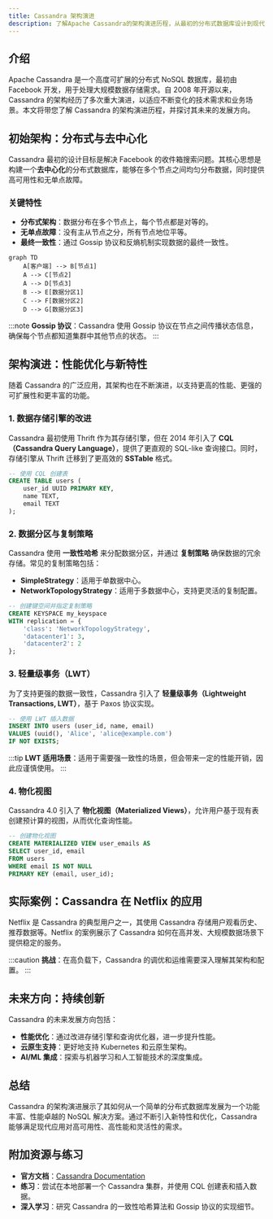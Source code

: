 ```yaml
---
title: Cassandra 架构演进
description: 了解Apache Cassandra的架构演进历程，从最初的分布式数据库设计到现代新特性的引入，探索其如何适应不断变化的技术需求。
---
```


## 介绍

Apache Cassandra 是一个高度可扩展的分布式 NoSQL 数据库，最初由 Facebook 开发，用于处理大规模数据存储需求。自 2008 年开源以来，Cassandra 的架构经历了多次重大演进，以适应不断变化的技术需求和业务场景。本文将带您了解 Cassandra 的架构演进历程，并探讨其未来的发展方向。

## 初始架构：分布式与去中心化

Cassandra 最初的设计目标是解决 Facebook 的收件箱搜索问题。其核心思想是构建一个**去中心化**的分布式数据库，能够在多个节点之间均匀分布数据，同时提供高可用性和无单点故障。

### 关键特性
- **分布式架构**：数据分布在多个节点上，每个节点都是对等的。
- **无单点故障**：没有主从节点之分，所有节点地位平等。
- **最终一致性**：通过 Gossip 协议和反熵机制实现数据的最终一致性。

```mermaid
graph TD
    A[客户端] --> B[节点1]
    A --> C[节点2]
    A --> D[节点3]
    B --> E[数据分区1]
    C --> F[数据分区2]
    D --> G[数据分区3]
```

:::note
**Gossip 协议**：Cassandra 使用 Gossip 协议在节点之间传播状态信息，确保每个节点都知道集群中其他节点的状态。
:::

## 架构演进：性能优化与新特性

随着 Cassandra 的广泛应用，其架构也在不断演进，以支持更高的性能、更强的可扩展性和更丰富的功能。

### 1. 数据存储引擎的改进
Cassandra 最初使用 Thrift 作为其存储引擎，但在 2014 年引入了 **CQL（Cassandra Query Language）**，提供了更直观的 SQL-like 查询接口。同时，存储引擎从 Thrift 迁移到了更高效的 **SSTable** 格式。

```sql
-- 使用 CQL 创建表
CREATE TABLE users (
    user_id UUID PRIMARY KEY,
    name TEXT,
    email TEXT
);
```

### 2. 数据分区与复制策略
Cassandra 使用 **一致性哈希** 来分配数据分区，并通过 **复制策略** 确保数据的冗余存储。常见的复制策略包括：
- **SimpleStrategy**：适用于单数据中心。
- **NetworkTopologyStrategy**：适用于多数据中心，支持更灵活的复制配置。

```sql
-- 创建键空间并指定复制策略
CREATE KEYSPACE my_keyspace
WITH replication = {
    'class': 'NetworkTopologyStrategy',
    'datacenter1': 3,
    'datacenter2': 2
};
```

### 3. 轻量级事务（LWT）
为了支持更强的数据一致性，Cassandra 引入了 **轻量级事务（Lightweight Transactions, LWT）**，基于 Paxos 协议实现。

```sql
-- 使用 LWT 插入数据
INSERT INTO users (user_id, name, email)
VALUES (uuid(), 'Alice', 'alice@example.com')
IF NOT EXISTS;
```

:::tip
**LWT 适用场景**：适用于需要强一致性的场景，但会带来一定的性能开销，因此应谨慎使用。
:::

### 4. 物化视图
Cassandra 4.0 引入了 **物化视图（Materialized Views）**，允许用户基于现有表创建预计算的视图，从而优化查询性能。

```sql
-- 创建物化视图
CREATE MATERIALIZED VIEW user_emails AS
SELECT user_id, email
FROM users
WHERE email IS NOT NULL
PRIMARY KEY (email, user_id);
```

## 实际案例：Cassandra 在 Netflix 的应用

Netflix 是 Cassandra 的典型用户之一，其使用 Cassandra 存储用户观看历史、推荐数据等。Netflix 的案例展示了 Cassandra 如何在高并发、大规模数据场景下提供稳定的服务。

:::caution
**挑战**：在高负载下，Cassandra 的调优和运维需要深入理解其架构和配置。
:::

## 未来方向：持续创新

Cassandra 的未来发展方向包括：
- **性能优化**：通过改进存储引擎和查询优化器，进一步提升性能。
- **云原生支持**：更好地支持 Kubernetes 和云原生架构。
- **AI/ML 集成**：探索与机器学习和人工智能技术的深度集成。

## 总结

Cassandra 的架构演进展示了其如何从一个简单的分布式数据库发展为一个功能丰富、性能卓越的 NoSQL 解决方案。通过不断引入新特性和优化，Cassandra 能够满足现代应用对高可用性、高性能和灵活性的需求。

## 附加资源与练习

- **官方文档**：[Cassandra Documentation](https://cassandra.apache.org/doc/)
- **练习**：尝试在本地部署一个 Cassandra 集群，并使用 CQL 创建表和插入数据。
- **深入学习**：研究 Cassandra 的一致性哈希算法和 Gossip 协议的实现细节。